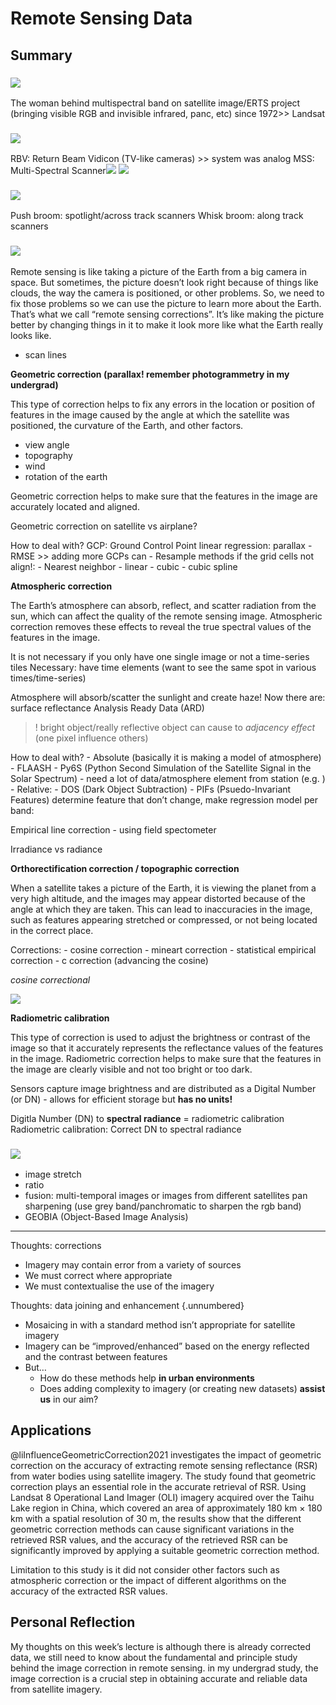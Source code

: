 # Remote Sensing Data

## Summary

### ![](img/virginia.PNG) {.unnumbered}

The woman behind multispectral band on satellite image/ERTS project (bringing visible RGB and invisible infrared, panc, etc)
since 1972>> Landsat

### ![](img/rbsmss.PNG) {.unnumbered}

RBV: Return Beam Vidicon (TV-like cameras) >> system was analog
MSS: Multi-Spectral Scanner![](img/Screen Shot 2023-01-24 at 13.22.33.png)
![](img/Screen Shot 2023-01-24 at 13.22.11.png)

### ![](img/pushwhisk.PNG) {.unnumbered}

Push broom: spotlight/across track scanners
Whisk broom: along track scanners

### ![](img/corrections.PNG) {.unnumbered}

Remote sensing is like taking a picture of the Earth from a big camera in space. But sometimes, the picture doesn't look right because of things like clouds, the way the camera is positioned, or other problems. So, we need to fix those problems so we can use the picture to learn more about the Earth. That's what we call "remote sensing corrections". It's like making the picture better by changing things in it to make it look more like what the Earth really looks like.

- scan lines

**Geometric correction (parallax! remember photogrammetry in my undergrad)**

This type of correction helps to fix any errors in the location or position of features in the image caused by the angle at which the satellite was positioned, the curvature of the Earth, and other factors. 

- view angle
- topography
- wind
- rotation of the earth

Geometric correction helps to make sure that the features in the image are accurately located and aligned.

Geometric correction on satellite vs airplane?

How to deal with?
GCP: Ground Control Point
linear regression: parallax
- RMSE >> adding more GCPs can 
- Resample methods if the grid cells not align!:
	- Nearest neighbor
	- linear
	- cubic
	- cubic spline

**Atmospheric correction**

The Earth's atmosphere can absorb, reflect, and scatter radiation from the sun, which can affect the quality of the remote sensing image. Atmospheric correction removes these effects to reveal the true spectral values of the features in the image.

It is not necessary if you only have one single image or not a time-series tiles
Necessary: have time elements (want to see the same spot in various times/time-series)

Atmosphere will absorb/scatter the sunlight and create haze!
Now there are: surface reflectance Analysis Ready Data (ARD)

> ! bright object/really reflective object can cause to *adjacency effect* (one pixel influence others)

How to deal with?
- Absolute (basically it is making a model of atmosphere)
	- FLAASH
	- Py6S (Python Second Simulation of the Satellite Signal in the Solar Spectrum)
	- need a lot of data/atmosphere element from station (e.g. )
- Relative:
	- DOS (Dark Object Subtraction)
	- PIFs (Psuedo-Invariant Features)
		determine feature that don't change, make regression model per band:

Empirical line correction
- using field spectometer

Irradiance vs radiance

**Orthorectification correction / topographic correction**

When a satellite takes a picture of the Earth, it is viewing the planet from a very high altitude, and the images may appear distorted because of the angle at which they are taken. This can lead to inaccuracies in the image, such as features appearing stretched or compressed, or not being located in the correct place.

Corrections:
- cosine correction
- mineart correction
- statistical empirical correction
- c correction (advancing the cosine)

*cosine correctional*

![](img/Screen Shot 2023-01-24 at 13.46.16.png)

**Radiometric calibration**

This type of correction is used to adjust the brightness or contrast of the image so that it accurately represents the reflectance values of the features in the image. Radiometric correction helps to make sure that the features in the image are clearly visible and not too bright or too dark.

Sensors capture image brightness and are distributed as a Digital Number (or DN) - allows for efficient storage but **has no units!**

Digitla Number (DN) to **spectral radiance** = radiometric calibration
Radiometric calibration: Correct DN to spectral radiance

### ![](img/enhancement.PNG) {.unnumbered}

- image stretch
- ratio
- fusion: multi-temporal images or images from different satellites
	pan sharpening (use grey band/panchromatic to sharpen the rgb band)
- GEOBIA (Object-Based Image Analysis) [](https://gisgeography.com/obia-object-based-image-analysis-geobia/)

---

Thoughts: corrections

-   Imagery may contain error from a variety of sources
-   We must correct where appropriate 
-   We must contextualise the use of the imagery 

Thoughts: data joining and enhancement {.unnumbered}

-   Mosaicing in with a standard method isn't appropriate for satellite imagery 
-   Imagery can be "improved/enhanced" based on the energy reflected and the contrast between features 
-   But...
    -   How do these methods help **in urban environments**
    -   Does adding complexity to imagery (or creating new datasets) **assist us** in our aim?

## Applications

@liInfluenceGeometricCorrection2021 investigates the impact of geometric correction on the accuracy of extracting remote sensing reflectance (RSR) from water bodies using satellite imagery. The study found that geometric correction plays an essential role in the accurate retrieval of RSR. Using Landsat 8 Operational Land Imager (OLI) imagery acquired over the Taihu Lake region in China, which covered an area of approximately 180 km × 180 km with a spatial resolution of 30 m, the results show that the different geometric correction methods can cause significant variations in the retrieved RSR values, and the accuracy of the retrieved RSR can be significantly improved by applying a suitable geometric correction method.

Limitation to this study is it did not consider other factors such as atmospheric correction or the impact of different algorithms on the accuracy of the extracted RSR values.

## Personal Reflection
My thoughts on this week's lecture is although there is already corrected data, we still need to know about the fundamental and principle study behind the image correction in remote sensing. in my undergrad study, the image correction is a crucial step in obtaining accurate and reliable data from satellite imagery.
